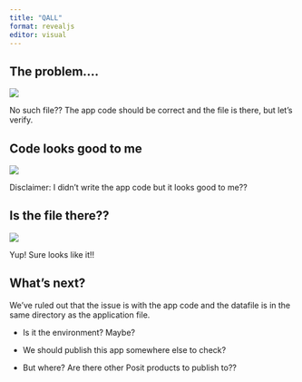 ```yaml
---
title: "QALL"
format: revealjs
editor: visual
---
```


## The problem....

![](the_problem.png)

No such file?? The app code should be correct and the file is there, but let's verify.

## Code looks good to me

![](app_code.png)

Disclaimer: I didn't write the app code but it looks good to me??

## Is the file there??

![](dir_structure.png)

Yup! Sure looks like it!!

## What's next?

We've ruled out that the issue is with the app code and the datafile is in the same directory as the application file.

-   Is it the environment? Maybe?

-   We should publish this app somewhere else to check?

-   But where? Are there other Posit products to publish to??
